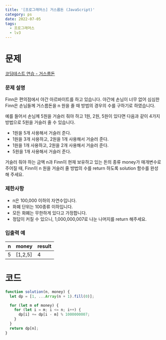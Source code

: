 ```yaml
---
title: '[프로그래머스] 거스름돈 (JavaScript)'
category: ps
date: 2022-07-05
tags:
  - 프로그래머스
  - lv3
---
```


# 문제

[코딩테스트 연습 - 거스름돈](https://school.programmers.co.kr/learn/courses/30/lessons/12907)

### 문제 설명

Finn은 편의점에서 야간 아르바이트를 하고 있습니다. 야간에 손님이 너무 없어 심심한 Finn은 손님들께 거스름돈을 n 원을 줄 때 방법의 경우의 수를 구하기로 하였습니다.

예를 들어서 손님께 5원을 거슬러 줘야 하고 1원, 2원, 5원이 있다면 다음과 같이 4가지 방법으로 5원을 거슬러 줄 수 있습니다.

- 1원을 5개 사용해서 거슬러 준다.
- 1원을 3개 사용하고, 2원을 1개 사용해서 거슬러 준다.
- 1원을 1개 사용하고, 2원을 2개 사용해서 거슬러 준다.
- 5원을 1개 사용해서 거슬러 준다.

거슬러 줘야 하는 금액 n과 Finn이 현재 보유하고 있는 돈의 종류 money가 매개변수로 주어질 때, Finn이 n 원을 거슬러 줄 방법의 수를 return 하도록 solution 함수를 완성해 주세요.

### 제한사항

- n은 100,000 이하의 자연수입니다.
- 화폐 단위는 100종류 이하입니다.
- 모든 화폐는 무한하게 있다고 가정합니다.
- 정답이 커질 수 있으니, 1,000,000,007로 나눈 나머지를 return 해주세요.

### 입출력 예

| n   | money   | result |
| --- | ------- | ------ |
| 5   | [1,2,5] | 4      |

# 코드

```js
function solution(n, money) {
  let dp = [1, ...Array(n + 1).fill(0)];

  for (let m of money) {
    for (let i = m; i <= n; i++) {
      dp[i] += dp[i - m] % 1000000007;
    }
  }
  return dp[n];
}
```
